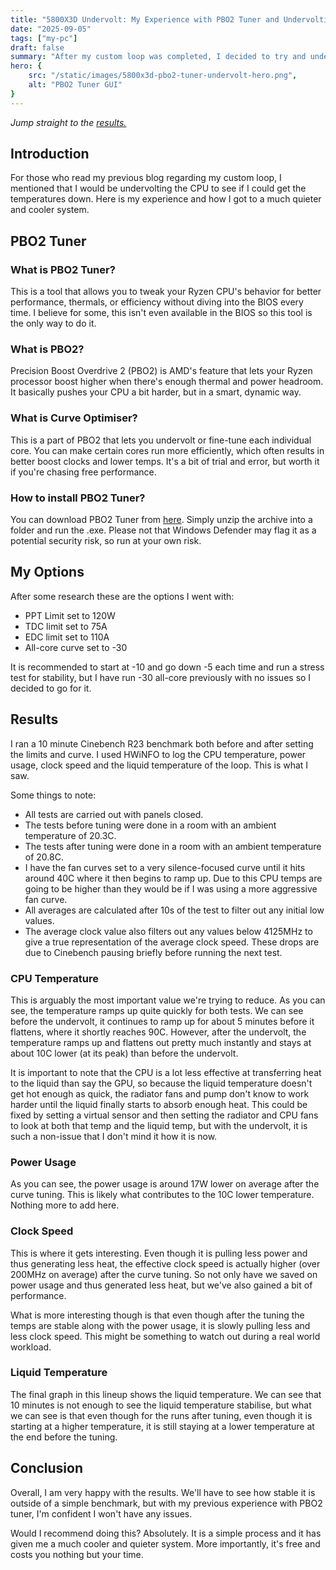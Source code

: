 ```yaml
---
title: "5800X3D Undervolt: My Experience with PBO2 Tuner and Undervolting"
date: "2025-09-05"
tags: ["my-pc"]
draft: false
summary: "After my custom loop was completed, I decided to try and undervolt the CPU to see if I could get the temperatures down."
hero: {
    src: "/static/images/5800x3d-pbo2-tuner-undervolt-hero.png",
    alt: "PBO2 Tuner GUI"
}
---
```


*Jump straight to the [results.](#results)*

## Introduction

For those who read my previous blog regarding my custom loop, I mentioned that I would be undervolting the CPU to see if I could get the temperatures down. Here is my experience and how I got to a much quieter and cooler system.

## PBO2 Tuner

### What is PBO2 Tuner?

This is a tool that allows you to tweak your Ryzen CPU's behavior for better performance, thermals, or efficiency without diving into the BIOS every time. I believe for some, this isn't even available in the BIOS so this tool is the only way to do it.

### What is PBO2?

Precision Boost Overdrive 2 (PBO2) is AMD's feature that lets your Ryzen processor boost higher when there's enough thermal and power headroom. It basically pushes your CPU a bit harder, but in a smart, dynamic way.

### What is Curve Optimiser?

This is a part of PBO2 that lets you undervolt or fine-tune each individual core. You can make certain cores run more efficiently, which often results in better boost clocks and lower temps. It's a bit of trial and error, but worth it if you're chasing free performance.

### How to install PBO2 Tuner?

You can download PBO2 Tuner from [here](https://www.overclock.net/threads/corecycler-tool-for-testing-single-core-stability-e-g-curve-optimizer-settings.1777398/page-45?post_id=28999750#post-28999750). Simply unzip the archive into a folder and run the .exe. Please not that Windows Defender may flag it as a potential security risk, so run at your own risk.

## My Options

After some research these are the options I went with:

- PPT Limit set to 120W
- TDC limit set to 75A
- EDC limit set to 110A
- All-core curve set to -30

It is recommended to start at -10 and go down -5 each time and run a stress test for stability, but I have run -30 all-core previously with no issues so I decided to go for it.

## Results

I ran a 10 minute Cinebench R23 benchmark both before and after setting the limits and curve. I used HWiNFO to log the CPU temperature, power usage, clock speed and the liquid temperature of the loop. This is what I saw.

Some things to note:

- All tests are carried out with panels closed.
- The tests before tuning were done in a room with an ambient temperature of 20.3C.
- The tests after tuning were done in a room with an ambient temperature of 20.8C.
- I have the fan curves set to a very silence-focused curve until it hits around 40C where it then begins to ramp up. Due to this CPU temps are going to be higher than they would be if I was using a more aggressive fan curve.
- All averages are calculated after 10s of the test to filter out any initial low values.
- The average clock value also filters out any values below 4125MHz to give a true representation of the average clock speed. These drops are due to Cinebench pausing briefly before running the next test.

### CPU Temperature

<PostImage src="/static/images/pbo2-undervolt-results/cpu_temperature_chart.png" alt="Cinebench R23 temperature graph before and after undervolt" />

This is arguably the most important value we're trying to reduce. As you can see, the temperature ramps up quite quickly for both tests. We can see before the undervolt, it continues to ramp up for about 5 minutes before it flattens, where it shortly reaches 90C. However, after the undervolt, the temperature ramps up and flattens out pretty much instantly and stays at about 10C lower (at its peak) than before the undervolt.

It is important to note that the CPU is a lot less effective at transferring heat to the liquid than say the GPU, so because the liquid temperature doesn't get hot enough as quick, the radiator fans and pump don't know to work harder until the liquid finally starts to absorb enough heat. This could be fixed by setting a virtual sensor and then setting the radiator and CPU fans to look at both that temp and the liquid temp, but with the undervolt, it is such a non-issue that I don't mind it how it is now.

### Power Usage

<PostImage src="/static/images/pbo2-undervolt-results/cpu_power_chart.png" alt="Cinebench R23 power usage graph before and after undervolt" />

As you can see, the power usage is around 17W lower on average after the curve tuning. This is likely what contributes to the 10C lower temperature. Nothing more to add here.

### Clock Speed

<PostImage src="/static/images/pbo2-undervolt-results/cpu_clock_chart.png" alt="Cinebench R23 clock speed graph before and after undervolt" />

This is where it gets interesting. Even though it is pulling less power and thus generating less heat, the effective clock speed is actually higher (over 200MHz on average) after the curve tuning. So not only have we saved on power usage and thus generated less heat, but we've also gained a bit of performance.

What is more interesting though is that even though after the tuning the temps are stable along with the power usage, it is slowly pulling less and less clock speed. This might be something to watch out during a real world workload.

### Liquid Temperature

<PostImage src="/static/images/pbo2-undervolt-results/liquid_temperature_chart.png" alt="Cinebench R23 liquid temperature graph before and after undervolt" />

The final graph in this lineup shows the liquid temperature. We can see that 10 minutes is not enough to see the liquid temperature stabilise, but what we can see is that even though for the runs after tuning, even though it is starting at a higher temperature, it is still staying at a lower temperature at the end before the tuning.

## Conclusion

Overall, I am very happy with the results. We'll have to see how stable it is outside of a simple benchmark, but with my previous experience with PBO2 tuner, I'm confident I won't have any issues. 

Would I recommend doing this? Absolutely. It is a simple process and it has given me a much cooler and quieter system. More importantly, it's free and costs you nothing but your time.